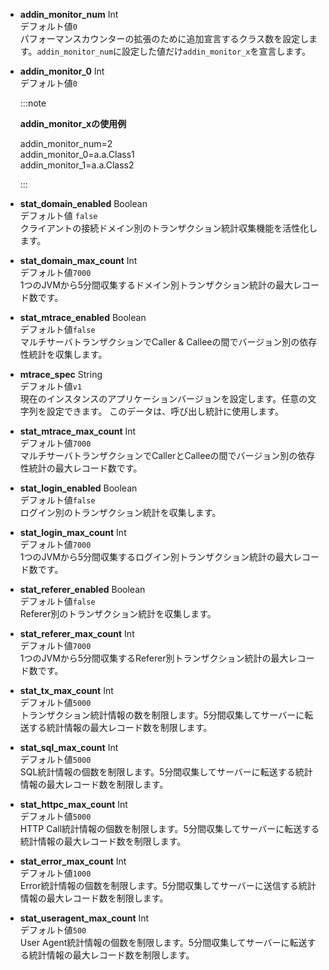 -   **addin_monitor_num** <span class='type'>Int</span><br/>
    デフォルト値`0`<br/>
    パフォーマンスカウンターの拡張のために追加宣言するクラス数を設定します。`addin_monitor_num`に設定した値だけ`addin_monitor_x`を宣言します。

-   **addin_monitor_0** <span class='type'>Int</span><br/>
      デフォルト値`0`

    :::note

    **addin_monitor_xの使用例**

    addin_monitor_num=2<br/>
    addin_monitor_0=a.a.Class1<br/>
    addin_monitor_1=a.a.Class2<br/>

    :::

-   **stat_domain_enabled** <span class='type'>Boolean</span><br/>
    デフォルト値 `false`<br/>
    クライアントの接続ドメイン別のトランザクション統計収集機能を活性化します。

-   **stat_domain_max_count** <span class='type'>Int</span><br/>
    デフォルト値`7000`<br/>
    1つのJVMから5分間収集するドメイン別トランザクション統計の最大レコード数です。

-   **stat_mtrace_enabled** <span class='type'>Boolean</span><br/>
    デフォルト値`false`<br/>
    マルチサーバトランザクションでCaller & Calleeの間でバージョン別の依存性統計を収集します。

-   **mtrace_spec** <span class='type'>String</span><br/>
    デフォルト値`v1`<br/>
    現在のインスタンスのアプリケーションバージョンを設定します。任意の文字列を設定できます。 このデータは、呼び出し統計に使用します。

-   **stat_mtrace_max_count** <span class='type'>Int</span><br/>
    デフォルト値`7000`<br/>
    マルチサーバトランザクションでCallerとCalleeの間でバージョン別の依存性統計の最大レコード数です。

-   **stat_login_enabled** <span class='type'>Boolean</span><br/>
    デフォルト値`false`<br/>
    ログイン別のトランザクション統計を収集します。

-   **stat_login_max_count** <span class='type'>Int</span><br/>
    デフォルト値`7000`<br/>
    1つのJVMから5分間収集するログイン別トランザクション統計の最大レコード数です。

-   **stat_referer_enabled** <span class='type'>Boolean</span><br/>
    デフォルト値`false`<br/>
    Referer別のトランザクション統計を収集します。

-   **stat_referer_max_count** <span class='type'>Int</span><br/>
    デフォルト値`7000`<br/>
    1つのJVMから5分間収集するReferer別トランザクション統計の最大レコード数です。

-   **stat_tx_max_count** <span class='type'>Int</span><br/>
    デフォルト値`5000`<br/>
    トランザクション統計情報の数を制限します。5分間収集してサーバーに転送する統計情報の最大レコード数を制限します。

-   **stat_sql_max_count** <span class='type'>Int</span><br/>
    デフォルト値`5000`<br/>
    SQL統計情報の個数を制限します。5分間収集してサーバーに転送する統計情報の最大レコード数を制限します。

-   **stat_httpc_max_count** <span class='type'>Int</span><br/>
    デフォルト値`5000`<br/>
    HTTP Call統計情報の個数を制限します。5分間収集してサーバーに転送する統計情報の最大レコード数を制限します。

-   **stat_error_max_count** <span class='type'>Int</span><br/>
    デフォルト値`1000`<br/>
    Error統計情報の個数を制限します。5分間収集してサーバーに送信する統計情報の最大レコード数を制限します。

-   **stat_useragent_max_count** <span class='type'>Int</span><br/>
    デフォルト値`500`<br/>
    User Agent統計情報の個数を制限します。5分間収集してサーバーに転送する統計情報の最大レコード数を制限します。

